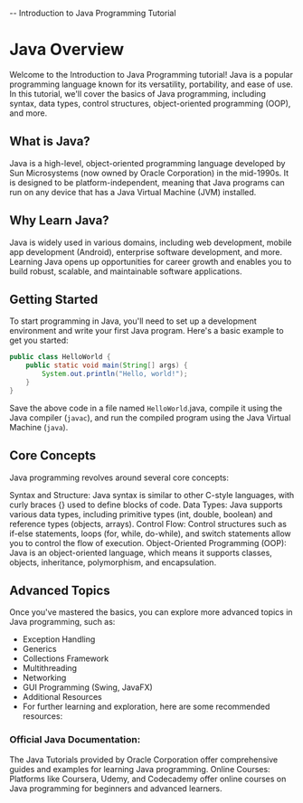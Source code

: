 -- Introduction to Java Programming Tutorial

# Java Overview 
Welcome to the Introduction to Java Programming tutorial! Java is a popular programming language known for its versatility, portability, and ease of use. In this tutorial, we'll cover the basics of Java programming, including syntax, data types, control structures, object-oriented programming (OOP), and more.

## What is Java?
Java is a high-level, object-oriented programming language developed by Sun Microsystems (now owned by Oracle Corporation) in the mid-1990s. It is designed to be platform-independent, meaning that Java programs can run on any device that has a Java Virtual Machine (JVM) installed.

## Why Learn Java?
Java is widely used in various domains, including web development, mobile app development (Android), enterprise software development, and more. Learning Java opens up opportunities for career growth and enables you to build robust, scalable, and maintainable software applications.

## Getting Started
To start programming in Java, you'll need to set up a development environment and write your first Java program. Here's a basic example to get you started:

```java
public class HelloWorld {
    public static void main(String[] args) {
        System.out.println("Hello, world!");
    }
}
```

Save the above code in a file named `HelloWorld`.java, compile it using the Java compiler (`javac`), and run the compiled program using the Java Virtual Machine (`java`).

## Core Concepts

Java programming revolves around several core concepts:

Syntax and Structure: Java syntax is similar to other C-style languages, with curly braces {} used to define blocks of code.
Data Types: Java supports various data types, including primitive types (int, double, boolean) and reference types (objects, arrays).
Control Flow: Control structures such as if-else statements, loops (for, while, do-while), and switch statements allow you to control the flow of execution.
Object-Oriented Programming (OOP): Java is an object-oriented language, which means it supports classes, objects, inheritance, polymorphism, and encapsulation.


## Advanced Topics
Once you've mastered the basics, you can explore more advanced topics in Java programming, such as:
- Exception Handling
- Generics
- Collections Framework
- Multithreading
- Networking
- GUI Programming (Swing, JavaFX)
- Additional Resources
- For further learning and exploration, here are some recommended resources:

### Official Java Documentation: 
The Java Tutorials provided by Oracle Corporation offer comprehensive guides and examples for learning Java programming.
Online Courses: Platforms like Coursera, Udemy, and Codecademy offer online courses on Java programming for beginners and advanced learners.

